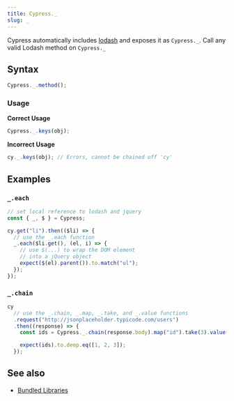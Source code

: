 ```yaml
---
title: Cypress._
slug: _
---
```


Cypress automatically includes [lodash](https://lodash.com/) and exposes it as
`Cypress._`. Call any valid Lodash method on `Cypress._`

## Syntax

```javascript
Cypress._.method();
```

### Usage

**<Icon name="check-circle" color="green" /> Correct Usage**

```javascript
Cypress._.keys(obj);
```

**<Icon name="exclamation-triangle" color="red" /> Incorrect Usage**

```javascript
cy._.keys(obj); // Errors, cannot be chained off 'cy'
```

## Examples

### `_.each`

```javascript
// set local reference to lodash and jquery
const { _, $ } = Cypress;

cy.get("li").then(($li) => {
  // use the _.each function
  _.each($li.get(), (el, i) => {
    // use $(...) to wrap the DOM element
    // into a jQuery object
    expect($(el).parent()).to.match("ul");
  });
});
```

### `_.chain`

```javascript
cy
  // use the _.chain, _.map, _.take, and _.value functions
  .request("http://jsonplaceholder.typicode.com/users")
  .then((response) => {
    const ids = Cypress._.chain(response.body).map("id").take(3).value();

    expect(ids).to.deep.eq([1, 2, 3]);
  });
```

## See also

- [Bundled Libraries](/guides/references/bundled-libraries)
